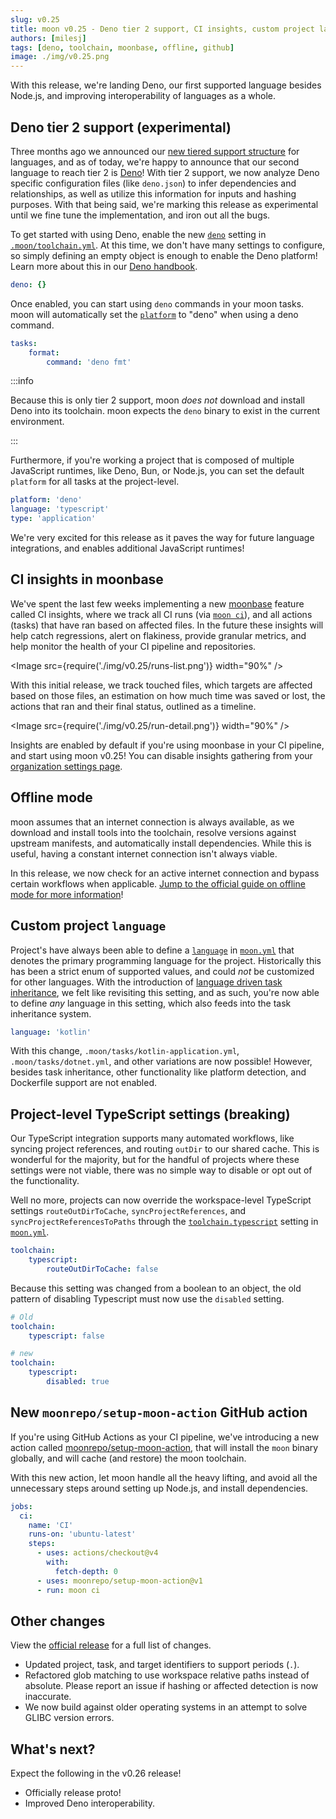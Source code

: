 ```yaml
---
slug: v0.25
title: moon v0.25 - Deno tier 2 support, CI insights, custom project languages, and more
authors: [milesj]
tags: [deno, toolchain, moonbase, offline, github]
image: ./img/v0.25.png
---
```



With this release, we're landing Deno, our first supported language besides Node.js, and improving
interoperability of languages as a whole.

<!--truncate-->

## Deno tier 2 support (experimental)

Three months ago we announced our [new tiered support structure](./v0.21) for languages, and as of
today, we're happy to announce that our second language to reach tier 2 is
[Deno](https://deno.land)! With tier 2 support, we now analyze Deno specific configuration files
(like `deno.json`) to infer dependencies and relationships, as well as utilize this information for
inputs and hashing purposes. With that being said, we're marking this release as experimental until
we fine tune the implementation, and iron out all the bugs.

To get started with using Deno, enable the new [`deno`](/docs/config/toolchain#deno) setting in
[`.moon/toolchain.yml`](/docs/config/toolchain). At this time, we don't have many settings to
configure, so simply defining an empty object is enough to enable the Deno platform! Learn more
about this in our [Deno handbook](/docs/guides/javascript/deno-handbook).

```yaml title=".moon/toolchain.yml"
deno: {}
```

Once enabled, you can start using `deno` commands in your moon tasks. moon will automatically set
the [`platform`](/docs/config/project#platform-1) to "deno" when using a deno command.

```yaml title="moon.yml"
tasks:
	format:
		command: 'deno fmt'
```

:::info

Because this is only tier 2 support, moon _does not_ download and install Deno into its toolchain.
moon expects the `deno` binary to exist in the current environment.

:::

Furthermore, if you're working a project that is composed of multiple JavaScript runtimes, like
Deno, Bun, or Node.js, you can set the default `platform` for all tasks at the project-level.

```yaml title="moon.yml"
platform: 'deno'
language: 'typescript'
type: 'application'
```

We're very excited for this release as it paves the way for future language integrations, and
enables additional JavaScript runtimes!

## CI insights in moonbase

We've spent the last few weeks implementing a new [moonbase](https://moonrepo.app) feature called CI
insights, where we track all CI runs (via [`moon ci`](/docs/commands/ci)), and all actions (tasks)
that have ran based on affected files. In the future these insights will help catch regressions,
alert on flakiness, provide granular metrics, and help monitor the health of your CI pipeline and
repositories.

<Image src={require('./img/v0.25/runs-list.png')} width="90%" />

With this initial release, we track touched files, which targets are affected based on those files,
an estimation on how much time was saved or lost, the actions that ran and their final status,
outlined as a timeline.

<Image src={require('./img/v0.25/run-detail.png')} width="90%" />

Insights are enabled by default if you're using moonbase in your CI pipeline, and start using moon
v0.25! You can disable insights gathering from your
[organization settings page](https://moonrepo.app).

## Offline mode

moon assumes that an internet connection is always available, as we download and install tools into
the toolchain, resolve versions against upstream manifests, and automatically install dependencies.
While this is useful, having a constant internet connection isn't always viable.

In this release, we now check for an active internet connection and bypass certain workflows when
applicable.
[Jump to the official guide on offline mode for more information](/docs/guides/offline-mode)!

## Custom project `language`

Project's have always been able to define a [`language`](/docs/config/project#language) in
[`moon.yml`](/docs/config/project) that denotes the primary programming language for the project.
Historically this has been a strict enum of supported values, and could _not_ be customized for
other languages. With the introduction of
[language driven task inheritance](./v0.23#new-scoped-tasks-with-moontasksyml), we felt like
revisiting this setting, and as such, you're now able to define _any_ language in this setting,
which also feeds into the task inheritance system.

```yaml title="moon.yml"
language: 'kotlin'
```

With this change, `.moon/tasks/kotlin-application.yml`, `.moon/tasks/dotnet.yml`, and other
variations are now possible! However, besides task inheritance, other functionality like platform
detection, and Dockerfile support are not enabled.

## Project-level TypeScript settings (breaking)

Our TypeScript integration supports many automated workflows, like syncing project references, and
routing `outDir` to our shared cache. This is wonderful for the majority, but for the handful of
projects where these settings were not viable, there was no simple way to disable or opt out of the
functionality.

Well no more, projects can now override the workspace-level TypeScript settings
`routeOutDirToCache`, `syncProjectReferences`, and `syncProjectReferencesToPaths` through the
[`toolchain.typescript`](/docs/config/project#typescript) setting in
[`moon.yml`](/docs/config/project).

```yaml title="moon.yml"
toolchain:
	typescript:
		routeOutDirToCache: false
```

Because this setting was changed from a boolean to an object, the old pattern of disabling
Typescript must now use the `disabled` setting.

```yaml title="moon.yml"
# Old
toolchain:
	typescript: false

# new
toolchain:
	typescript:
		disabled: true
```

## New `moonrepo/setup-moon-action` GitHub action

If you're using GitHub Actions as your CI pipeline, we've introducing a new action called
[moonrepo/setup-moon-action](https://github.com/moonrepo/setup-moon-action), that will install the
`moon` binary globally, and will cache (and restore) the moon toolchain.

With this new action, let moon handle all the heavy lifting, and avoid all the unnecessary steps
around setting up Node.js, and install dependencies.

```yaml
jobs:
  ci:
    name: 'CI'
    runs-on: 'ubuntu-latest'
    steps:
      - uses: actions/checkout@v4
        with:
          fetch-depth: 0
      - uses: moonrepo/setup-moon-action@v1
      - run: moon ci
```

## Other changes

View the
[official release](https://github.com/moonrepo/moon/releases/tag/%40moonrepo%2Fcli%400.25.0) for a
full list of changes.

- Updated project, task, and target identifiers to support periods (`.`).
- Refactored glob matching to use workspace relative paths instead of absolute. Please report an
  issue if hashing or affected detection is now inaccurate.
- We now build against older operating systems in an attempt to solve GLIBC version errors.

## What's next?

Expect the following in the v0.26 release!

- Officially release proto!
- Improved Deno interoperability.
